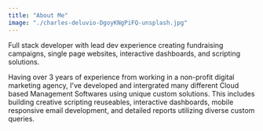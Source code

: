 ```yaml
---
title: "About Me"
image: "./charles-deluvio-DgoyKNgPiFQ-unsplash.jpg"
---
```



Full stack developer with lead dev experience creating fundraising campaigns, single page websites, interactive dashboards, and scripting solutions.

Having over 3 years of experience from working in a non-profit digital marketing agency, I've developed and intergrated many different Cloud based Management Softwares using unique custom solutions. This includes building creative scripting reuseables, interactive dashboards, mobile responsive email development, and detailed reports utilizing diverse custom queries.
